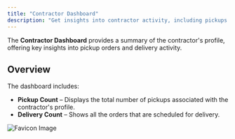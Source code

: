 ```yaml
---
title: "Contractor Dashboard"
description: "Get insights into contractor activity, including pickups and deliveries."
---
```


The **Contractor Dashboard** provides a summary of the contractor's profile, offering key insights into pickup orders and delivery activity.

## Overview

The dashboard includes:

- **Pickup Count** – Displays the total number of pickups associated with the contractor's profile.
- **Delivery Count** – Shows all the orders that are scheduled for delivery.

![Favicon Image](/images/contractordashboard.png)
